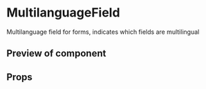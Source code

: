 

<Meta title="MultilanguageField" component={MultilanguageField} />

# MultilanguageField

Multilanguage field for forms, indicates which fields are multilingual

## Preview of component

<Preview>
	<Story name="Base">
		<Formik onSubmit={console.log} initialValues={{label: 'test'}}>
			<MultilanguageField
				as={TextField}
				disabled={false}
				label="Naam"
				name="label"
				required={true}
			/>
		</Formik>
	</Story>
</Preview>

## Props

<Props of={MultilanguageField} />
